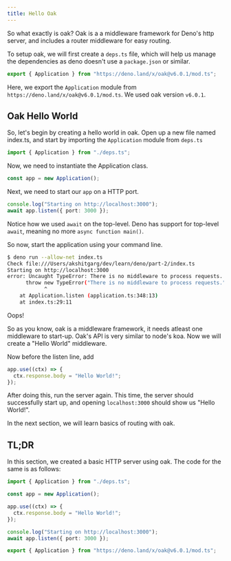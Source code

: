 ```yaml
---
title: Hello Oak
---
```


So what exactly is oak? Oak is a a middleware framework for Deno's http server, and includes a router middleware for easy routing.

To setup oak, we will first create a `deps.ts` file, which will help us manage the dependencies as deno doesn't use a `package.json` or similar.

```ts title=deps.ts
export { Application } from "https://deno.land/x/oak@v6.0.1/mod.ts";
```

Here, we export the `Application` module from `https://deno.land/x/oak@v6.0.1/mod.ts`.
We used oak version `v6.0.1`.

## Oak Hello World

So, let's begin by creating a hello world in oak.
Open up a new file named index.ts, and start by importing the `Application` module from `deps.ts`

```ts title=index.ts
import { Application } from "./deps.ts";
```

Now, we need to instantiate the Application class.

```ts title=index.ts
const app = new Application();
```

Next, we need to start our `app` on a HTTP port.

```ts title=index.ts
console.log("Starting on http://localhost:3000");
await app.listen({ port: 3000 });
```

Notice how we used `await` on the top-level.
Deno has support for top-level `await`, meaning no more `async function main()`.

So now, start the application using your command line.

```bash
$ deno run --allow-net index.ts
Check file:///Users/akshitgarg/dev/learn/deno/part-2/index.ts
Starting on http://localhost:3000
error: Uncaught TypeError: There is no middleware to process requests.
      throw new TypeError("There is no middleware to process requests.");
            ^
    at Application.listen (application.ts:348:13)
    at index.ts:29:11
```

Oops!

So as you know, oak is a middleware framework, it needs atleast one middleware to start-up.
Oak's API is very similar to node's koa.
Now we will create a "Hello World" middleware.

Now before the listen line, add

```ts title=index.ts
app.use((ctx) => {
  ctx.response.body = "Hello World!";
});
```

After doing this, run the server again.
This time, the server should successfully start up, and opening `localhost:3000` should show us "Hello World!".

In the next section, we will learn basics of routing with oak.

## TL;DR

In this section, we created a basic HTTP server using oak. The code for the same is as follows:

```ts title=index.ts
import { Application } from "./deps.ts";

const app = new Application();

app.use((ctx) => {
  ctx.response.body = "Hello World!";
});

console.log("Starting on http://localhost:3000");
await app.listen({ port: 3000 });
```

```ts title=deps.ts
export { Application } from "https://deno.land/x/oak@v6.0.1/mod.ts";
```
